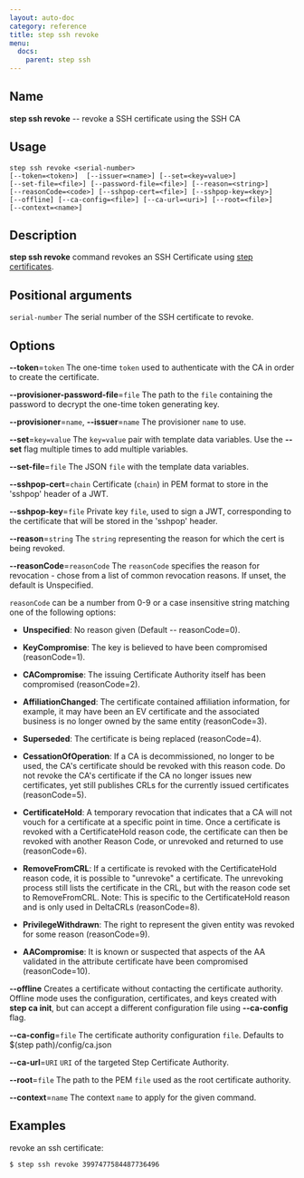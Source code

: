 ```yaml
---
layout: auto-doc
category: reference
title: step ssh revoke
menu:
  docs:
    parent: step ssh
---
```


## Name
**step ssh revoke** -- revoke a SSH certificate using the SSH CA

## Usage

```raw
step ssh revoke <serial-number>
[--token=<token>]  [--issuer=<name>] [--set=<key=value>]
[--set-file=<file>] [--password-file=<file>] [--reason=<string>]
[--reasonCode=<code>] [--sshpop-cert=<file>] [--sshpop-key=<key>]
[--offline] [--ca-config=<file>] [--ca-url=<uri>] [--root=<file>]
[--context=<name>]
```

## Description

**step ssh revoke** command revokes an SSH Certificate
using [step certificates](https://github.com/smallstep/certificates).

## Positional arguments

`serial-number`
The serial number of the SSH certificate to revoke.

## Options


**--token**=`token`
The one-time `token` used to authenticate with the CA in order to create the
certificate.

**--provisioner-password-file**=`file`
The path to the `file` containing the password to decrypt the one-time token
      generating key.

**--provisioner**=`name`, **--issuer**=`name`
The provisioner `name` to use.

**--set**=`key=value`
The `key=value` pair with template data variables. Use the **--set** flag multiple times to add multiple variables.

**--set-file**=`file`
The JSON `file` with the template data variables.

**--sshpop-cert**=`chain`
Certificate (`chain`) in PEM format to store in the 'sshpop' header of a JWT.

**--sshpop-key**=`file`
Private key `file`, used to sign a JWT, corresponding to the certificate that will
be stored in the 'sshpop' header.

**--reason**=`string`
The `string` representing the reason for which the cert is being revoked.

**--reasonCode**=`reasonCode`
The `reasonCode` specifies the reason for revocation - chose from a list of
common revocation reasons. If unset, the default is Unspecified.

`reasonCode` can be a number from 0-9 or a case insensitive string matching
one of the following options:

- **Unspecified**: No reason given (Default -- reasonCode=0).

- **KeyCompromise**: The key is believed to have been compromised (reasonCode=1).

- **CACompromise**: The issuing Certificate Authority itself has been compromised (reasonCode=2).

- **AffiliationChanged**: The certificate contained affiliation information, for example, it may
have been an EV certificate and the associated business is no longer owned by
the same entity (reasonCode=3).

- **Superseded**: The certificate is being replaced (reasonCode=4).

- **CessationOfOperation**: If a CA is decommissioned, no longer to be used, the CA's certificate
should be revoked with this reason code. Do not revoke the CA's certificate if
the CA no longer issues new certificates, yet still publishes CRLs for the
currently issued certificates (reasonCode=5).

- **CertificateHold**: A temporary revocation that indicates that a CA will not vouch for a
certificate at a specific point in time. Once a certificate is revoked with a
CertificateHold reason code, the certificate can then be revoked with another
Reason Code, or unrevoked and returned to use (reasonCode=6).

- **RemoveFromCRL**: If a certificate is revoked with the CertificateHold reason code, it is
possible to "unrevoke" a certificate. The unrevoking process still lists the
certificate in the CRL, but with the reason code set to RemoveFromCRL.
Note: This is specific to the CertificateHold reason and is only used in DeltaCRLs
(reasonCode=8).

- **PrivilegeWithdrawn**: The right to represent the given entity was revoked for some reason
(reasonCode=9).

- **AACompromise**: It is known or suspected that aspects of the AA validated in the
attribute certificate have been compromised (reasonCode=10).


**--offline**
Creates a certificate without contacting the certificate authority. Offline mode
uses the configuration, certificates, and keys created with **step ca init**,
but can accept a different configuration file using **--ca-config** flag.

**--ca-config**=`file`
The certificate authority configuration `file`. Defaults to
$(step path)/config/ca.json

**--ca-url**=`URI`
`URI` of the targeted Step Certificate Authority.

**--root**=`file`
The path to the PEM `file` used as the root certificate authority.

**--context**=`name`
The context `name` to apply for the given command.

## Examples

revoke an ssh certificate:
```shell
$ step ssh revoke 3997477584487736496
```

